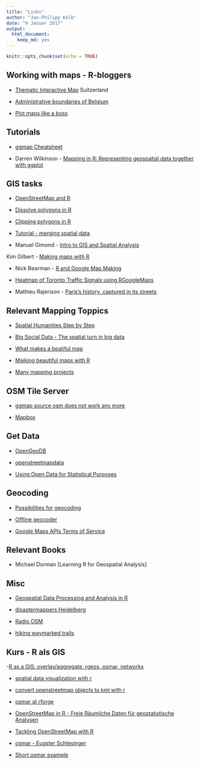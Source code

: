 ```yaml
---
title: "Links"
author: "Jan-Philipp Kolb"
date: "9 Januar 2017"
output: 
  html_document: 
    keep_md: yes
---
```


```r
knitr::opts_chunk$set(echo = TRUE)
```

## Working with maps - R-bloggers

- [Thematic Interactive Map](https://www.r-bloggers.com/thematic-interactive-map/) Suitzerland

- [Administrative boundaries of Belgium](https://www.r-bloggers.com/belgiummaps-statbel-r-package-with-administrative-boundaries-of-belgium-2/)

- [Plot maps like a boss](https://www.r-bloggers.com/plot-maps-like-a-boss/)

## Tutorials

- [ggmap Cheatsheet](https://www.nceas.ucsb.edu/~frazier/RSpatialGuides/ggmap/ggmapCheatsheet.pdf)

- Darren Wilkinson - [Mapping in R: Representing geospatial data together with ggplot](https://wilkinsondarren.wordpress.com/2013/02/01/mapping-in-r-representing-geospatial-data-together-with-ggplot/)

## GIS tasks

- [OpenStreetMap and R](http://osmar.r-forge.r-project.org/)

- [Dissolve polygons in R](https://philmikejones.wordpress.com/2015/09/03/dissolve-polygons-in-r/)

- [Clipping polygons in R](https://philmikejones.wordpress.com/2015/09/01/clipping-polygons-in-r/)

- [Tutorial - merging spatial data](http://www.nickeubank.com/wp-content/uploads/2015/10/RGIS2_MergingSpatialData_part1_Joins.html)

- Manuel Gimond - [Intro to GIS and Spatial Analysis](https://mgimond.github.io/Spatial/index.html)

Kim Gilbert - [Making maps with R](http://www.molecularecologist.com/2012/09/making-maps-with-r/)

- Nick Bearman - [R and Google Map Making](https://rpubs.com/nickbearman/r-google-map-making)

- [Heatmap of Toronto Traffic Signals using RGoogleMaps](https://www.r-bloggers.com/heatmap-of-toronto-traffic-signals-using-rgooglemaps/)


- Mathieu Rajerison - [Paris's history, captured in its streets](http://blog.revolutionanalytics.com/2015/02/pariss-history-captured-in-its-streets.html)

## Relevant Mapping Toppics

- [Spatial Humanities Step by Step](http://spatial.scholarslab.org/stepbystep/)

- [Big Social Data - The spatial turn in big data](http://de.slideshare.net/rheimann04/big-social-data-the-spatial-turn-in-big-data)

- [What makes a beatiful map](http://gis.stackexchange.com/questions/3083/what-makes-a-map-beautiful/45518#45518)

- [Maiking beautiful maps with R](http://gis.stackexchange.com/questions/48828/making-beautiful-maps-in-r)

- [Many mapping projects](http://tracemedia.co.uk/)

## OSM Tile Server


- [ggmap source osm does not work any more](https://help.openstreetmap.org/questions/41673/get-open-street-map-in-r)

- [Mapbox](https://rpubs.com/walkerke/rstudio-mapbox)

## Get Data

- [OpenGeoDB](http://opengeodb.giswiki.org/wiki/OpenGeoDB)

- [openstreetmapdata](http://openstreetmapdata.com/)

- [Using Open Data for Statistical Purposes](http://sk53-osm.blogspot.de/2016/10/using-open-data-for-statistical-purposes.html)

## Geocoding

- [Possibilities for geocoding](http://www.webcodepro.net/pdfs/pw-top-10-maps.pdf)


- [Offline geocoder](http://gis.stackexchange.com/questions/18565/is-there-a-method-to-create-offline-geocoder-using-osm-xml-data)

- [Google Maps APIs Terms of Service ](https://developers.google.com/maps/terms)

## Relevant Books

- Michael Dorman [Learning R for Geospatial Analysis]


## Misc

- [Geospatial Data Processing and Analysis in R](http://rpubs.com/ajlyons/rspatialdata)

- [disastermappers Heidelberg](https://disastermappers.wordpress.com/)

- [Radio OSM](http://sk53-osm.blogspot.de/2016/10/using-open-data-for-statistical-purposes.html)


- [hiking waymarked trails](http://hiking.waymarkedtrails.org/de/)

## Kurs - R als GIS

-[R as a GIS: overlay/aggregate, rgeos, osmar, networks](http://www.geostat-course.org/system/files/rgis.pdf)

- [spatial data visualization with r](http://www.r-bloggers.com/spatial-data-visualization-with-r/)
  
- [convert openstreetmap objects to kml with r](http://www.r-bloggers.com/convert-openstreetmap-objects-to-kml-with-r/)
  
- [osmar at rforge](http://osmar.r-forge.r-project.org/)

- [OpenStreetMap in R - Freie Räumliche Daten für geostatistische Analysen](http://epub.ub.uni-muenchen.de/12463/1/BA_Schlesingert.pdf)

- [Tackling OpenStreetMap with R](http://geoidin.wordpress.com/2013/01/06/tackling-openstreetmap-with-r/)

- [osmar - Eugster Schlesinger](http://journal.r-project.org/archive/2013-1/eugster-schlesinger.pdf)
  
- [Short osmar example](http://www.r-bloggers.com/a-short-example-with-r-package-osmar/)


